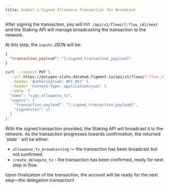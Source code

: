 ```yaml
---
title: Submit a Signed Allowance Transaction for Broadcast
---
```


After signing the transaction, you will `PUT /api/v1/flows/[:flow_id]/next` and the Staking API will manage broadcasting the transaction to the network.

At this step, the `inputs` JSON will be:

```json
{
  "transaction_payload": "[:signed_transaction_payload]"
}
```

```bash title="Example cURL request"
curl --request PUT \
  --url https://polygon-slate.datahub.figment.io/api/v1/flows/[:flow_id]/next \
  --header 'Authorization: API_KEY' \
  --header 'Content-Type: application/json' \
  --data '{
  "name": "sign_allowance_tx",
  "inputs": {
    "transaction_payload": "[:signed_transaction_payload]",
    "signatures": []
  }
}'
```

With the signed transaction provided, the Staking API will broadcast it to the network.
As the transaction progresses towards confirmation, the returned `state`` will be either:

- `allowance_tx_broadcasting` — the transaction has been broadcast but not confirmed.
- `create_delegate_tx` - the transaction has been confirmed, ready for next step in flow.

Upon finalization of the transaction, the account will be ready for the next step&mdash;the delegation transaction!
